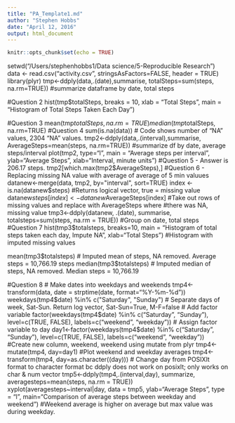 ```yaml
---
title: "PA_Template1.md"
author: "Stephen Hobbs"
date: "April 12, 2016"
output: html_document
---
```


```r
knitr::opts_chunk$set(echo = TRUE)
```
setwd("/Users/stephenhobbs1/Data science/5-Reproducible Research")
data <- read.csv("activity.csv", stringsAsFactors=FALSE, header = TRUE)
library(plyr)
tmp<-ddply(data,.(date),summarise, totalSteps=sum(steps, na.rm=TRUE)) #summarize dataframe by date, total steps

#Question 2
hist(tmp$totalSteps, breaks = 10, xlab = "Total Steps",
     main = "Histogram of Total Steps Taken Each Day")

#Question 3
mean(tmp$totalSteps, na.rm=TRUE)
median(tmp$totalSteps, na.rm=TRUE)
#Question 4
sum(is.na(data)) # Code shows number of "NA" values, 2304 "NA" values.
tmp2<-ddply(data,.(interval),summarise, AverageSteps=mean(steps, na.rm=TRUE)) #summarize df by date, average steps/interval
plot(tmp2, type="l", main = "Average steps per interval", ylab="Average Steps", xlab="Interval, minute units")
#Question 5 - Answer is 206.17 steps.
tmp2[which.max(tmp2$AverageSteps),]
#Question 6 - Replacing missing NA value with average of average of 5 min valuues
datanew<-merge(data, tmp2, by="interval", sort=TRUE)
index <- is.na(datanew$steps) #Returns logical vector, true = missing value
datanew$steps[index] <- datanew$AverageSteps[index] #Take out rows of missing values and replace with AverageSteps where
#there was NA, missing value
tmp3<-ddply(datanew, .(date), summarise, totalsteps=sum(steps, na.rm = TRUE)) #Group on date, total steps
#Question 7
hist(tmp3$totalsteps, breaks=10, main = "Histogram of total steps taken each day, Impute NA", xlab="Total Steps") #Histogram with imputed missing values

mean(tmp3$totalsteps) # Imputed mean of steps, NA removed. Average steps = 10,766.19 steps
median(tmp3$totalsteps) # Imputed median of steps, NA removed. Median steps  = 10,766.19

#Question 8
# Make dates into weekdays and weekends
tmp4<-transform(data, date = strptime(date, format="%Y-%m-%d"))
weekdays(tmp4$date) %in% c("Saturday", "Sunday") # Separate days of week, Sat-Sun. Return log vector, Sat-Sun=True, M-F=false
# Add factor variable
factor(weekdays(tmp4$date) %in% c("Saturday", "Sunday"), level=c(TRUE, FALSE), labels=c("weekend", "weekday"))
# Assign factor variable to day
day1<-factor(weekdays(tmp4$date) %in% c("Saturday", "Sunday"), level=c(TRUE, FALSE), labels=c("weekend", "weekday"))
#Create new column, weekend, weekend using mutate from plyr
tmp4<-mutate(tmp4, day=day1)
#Plot weekend and weekday averages
tmp4<-transform(tmp4, day=as.character((day)))  # Change day from POSIXlt format to character format bc ddply does not work on posixlt; only works on char & num vector
tmp5<-ddply(tmp4,.(interval,day), summarize, averagesteps=mean(steps, na.rm = TRUE))
xyplot(averagesteps~interval|day, data = tmp5, 
       ylab="Average Steps", 
       type = "l",
       main="Comparison of average steps between weekday and weekend")
#Weekend average is higher on average but max value was during weekday.

